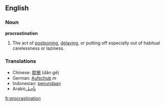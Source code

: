 ==English==

===Noun===
'''procrastination'''

# The act of [[postpone|postponing]], [[delay|delaying]], or putting off especially out of habitual carelessness or laziness.

===Translations===
*Chinese: [[耽搁]] (dān gē)
*German: [[Aufschub]] ''m''
*Indonesian: [[tunda|penundaan]]
*Arabic[[تأجيل]]

[[fr:procrastination]]